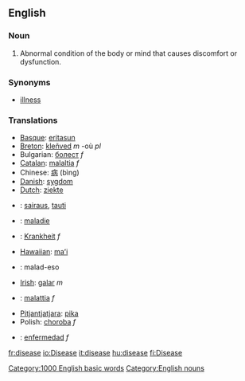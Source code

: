 ==English==
===Noun===
#Abnormal condition of the body or mind that causes discomfort or dysfunction. 

===Synonyms===
*[[illness]]

===Translations===
*[[Basque]]: [[eritasun]]
*[[Breton]]: [[kleñved]] ''m'' -où ''pl''
*Bulgarian: [[болест]] ''f''
*[[Catalan]]: [[malaltia]] ''f''
*Chinese: [[病]] (bìng)
*[[Danish]]: [[sygdom]]
*[[Dutch]]: [[ziekte]]
*{{fi}}: [[sairaus]], [[tauti]]
*{{fr}}: [[maladie]]
*{{de}}: [[Krankheit]] ''f''
*[[Hawaiian]]: [[maʻi]]
* {{io}} : malad-eso
*[[Irish]]: [[galar]] ''m''
*{{it}}: [[malattia]] ''f''
*[[Pitjantjatjara]]: [[pika]]
*Polish: [[choroba ]] ''f''
*{{es}}: [[enfermedad]] ''f''

[[Category:1000 English basic words]]
[[Category:English nouns]]

[[fr:disease]]
[[io:Disease]]
[[it:disease]]
[[hu:disease]]
[[fi:Disease]]